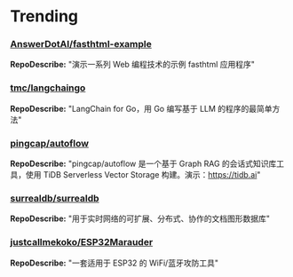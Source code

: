 
# Trending

### [AnswerDotAI/fasthtml-example](https://github.com/AnswerDotAI/fasthtml-example)
**RepoDescribe:** "演示一系列 Web 编程技术的示例 fasthtml 应用程序"
  

### [tmc/langchaingo](https://github.com/tmc/langchaingo)
**RepoDescribe:** "LangChain for Go，用 Go 编写基于 LLM 的程序的最简单方法"
  

### [pingcap/autoflow](https://github.com/pingcap/autoflow)
**RepoDescribe:** "pingcap/autoflow 是一个基于 Graph RAG 的会话式知识库工具，使用 TiDB Serverless Vector Storage 构建。演示：https://tidb.ai"
  

### [surrealdb/surrealdb](https://github.com/surrealdb/surrealdb)
**RepoDescribe:** "用于实时网络的可扩展、分布式、协作的文档图形数据库"
  

### [justcallmekoko/ESP32Marauder](https://github.com/justcallmekoko/ESP32Marauder)
**RepoDescribe:** "一套适用于 ESP32 的 WiFi/蓝牙攻防工具"
  